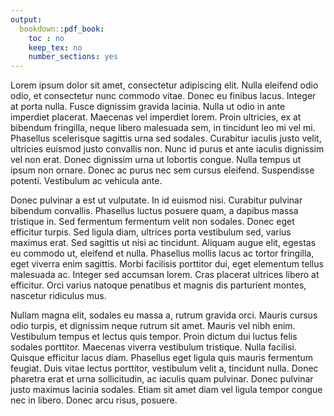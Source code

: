 ```yaml
---
output:
  bookdown::pdf_book:
    toc : no
    keep_tex: no
    number_sections: yes
---
```


<!-- Remember, It can't be longer than 350 words! -->

Lorem ipsum dolor sit amet, consectetur adipiscing elit. Nulla eleifend odio odio, et consectetur nunc commodo vitae. Donec eu finibus lacus. Integer at porta nulla. Fusce dignissim gravida lacinia. Nulla ut odio in ante imperdiet placerat. Maecenas vel imperdiet lorem. Proin ultricies, ex at bibendum fringilla, neque libero malesuada sem, in tincidunt leo mi vel mi. Phasellus scelerisque sagittis urna sed sodales. Curabitur iaculis justo velit, ultricies euismod justo convallis non. Nunc id purus et ante iaculis dignissim vel non erat. Donec dignissim urna ut lobortis congue. Nulla tempus ut ipsum non ornare. Donec ac purus nec sem cursus eleifend. Suspendisse potenti. Vestibulum ac vehicula ante.

Donec pulvinar a est ut vulputate. In id euismod nisi. Curabitur pulvinar bibendum convallis. Phasellus luctus posuere quam, a dapibus massa tristique in. Sed fermentum fermentum velit non sodales. Donec eget efficitur turpis. Sed ligula diam, ultrices porta vestibulum sed, varius maximus erat. Sed sagittis ut nisi ac tincidunt. Aliquam augue elit, egestas eu commodo ut, eleifend et nulla. Phasellus mollis lacus ac tortor fringilla, eget viverra enim sagittis. Morbi facilisis porttitor dui, eget elementum tellus malesuada ac. Integer sed accumsan lorem. Cras placerat ultrices libero at efficitur. Orci varius natoque penatibus et magnis dis parturient montes, nascetur ridiculus mus.

Nullam magna elit, sodales eu massa a, rutrum gravida orci. Mauris cursus odio turpis, et dignissim neque rutrum sit amet. Mauris vel nibh enim. Vestibulum tempus et lectus quis tempor. Proin dictum dui luctus felis sodales porttitor. Maecenas viverra vestibulum tristique. Nulla facilisi. Quisque efficitur lacus diam. Phasellus eget ligula quis mauris fermentum feugiat. Duis vitae lectus porttitor, vestibulum velit a, tincidunt nulla. Donec pharetra erat et urna sollicitudin, ac iaculis quam pulvinar. Donec pulvinar justo maximus lacinia sodales. Etiam sit amet diam vel ligula tempor congue nec in libero. Donec arcu risus, posuere.
